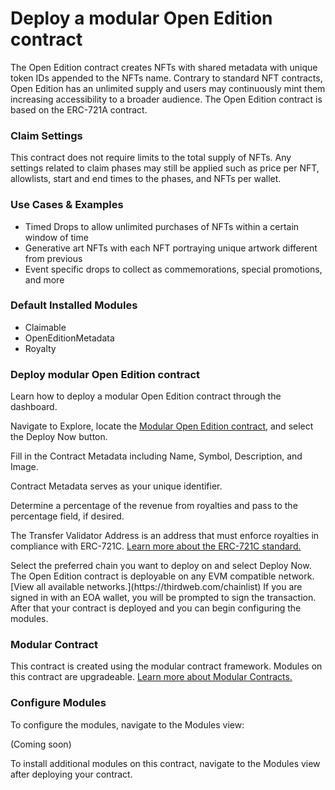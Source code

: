 



# Deploy a modular Open Edition contract

The Open Edition contract creates NFTs with shared metadata with unique token IDs appended to the NFTs name. Contrary to standard NFT contracts, Open Edition has an unlimited supply and users may continuously mint them increasing accessibility to a broader audience. The Open Edition contract is based on the ERC-721A contract. 

<ContractDeployCard contractName="Modular Open Edition" href="https://thirdweb.com/thirdweb.eth/ERC721CoreInitializable?module=eyJwdWJsaXNoZXIiOiJkZXBsb3llci50aGlyZHdlYi5ldGgiLCJtb2R1bGVJZCI6IkNsYWltYWJsZUVSQzcyMSJ9&module=eyJwdWJsaXNoZXIiOiJkZXBsb3llci50aGlyZHdlYi5ldGgiLCJtb2R1bGVJZCI6Ik9wZW5FZGl0aW9uTWV0YWRhdGFFUkM3MjEifQ%3D%3D&module=eyJwdWJsaXNoZXIiOiJkZXBsb3llci50aGlyZHdlYi5ldGgiLCJtb2R1bGVJZCI6IlJveWFsdHlFUkM3MjEifQ%3D%3D&displayName=Modular+Open+Edition" />

### Claim Settings

This contract does not require limits to the total supply of NFTs. Any settings related to claim phases may still be applied such as price per NFT, allowlists, start and end times to the phases, and NFTs per wallet. 

### Use Cases & Examples

- Timed Drops to allow unlimited purchases of NFTs within a certain window of time
- Generative art NFTs with each NFT portraying unique artwork different from previous
- Event specific drops to collect as commemorations, special promotions, and more

### Default Installed Modules

- Claimable
- OpenEditionMetadata
- Royalty

### Deploy modular Open Edition contract

Learn how to deploy a modular Open Edition contract through the dashboard. 

<Steps>


<Step title="Locate Contract">

Navigate to Explore, locate the [Modular Open Edition contract](https://thirdweb.com/thirdweb.eth/ERC721CoreInitializable?module=eyJwdWJsaXNoZXIiOiJkZXBsb3llci50aGlyZHdlYi5ldGgiLCJtb2R1bGVJZCI6IkNsYWltYWJsZUVSQzcyMSJ9&module=eyJwdWJsaXNoZXIiOiJkZXBsb3llci50aGlyZHdlYi5ldGgiLCJtb2R1bGVJZCI6Ik9wZW5FZGl0aW9uTWV0YWRhdGFFUkM3MjEifQ%3D%3D&module=eyJwdWJsaXNoZXIiOiJkZXBsb3llci50aGlyZHdlYi5ldGgiLCJtb2R1bGVJZCI6IlJveWFsdHlFUkM3MjEifQ%3D%3D&displayName=Modular+Open+Edition), and select the Deploy Now button.

<DocImage src={openEditionStep1} alt="Screenshot of Open Edition Deployment screen" />

</Step>

<Step title="Configure Contract Metadata">
Fill in the Contract Metadata including Name, Symbol, Description, and Image. 

Contract Metadata serves as your unique identifier.

<DocImage src={openEditionStep2} alt="Screenshot of Open Edition configure metadata" />

</Step>


<Step title="Configure Royalties">

Determine a percentage of the revenue from royalties and pass to the percentage field, if desired. 
    
The Transfer Validator Address is an address that must enforce royalties in compliance with ERC-721C. [Learn more about the ERC-721C standard.](https://blog.thirdweb.com/guides/deploy-erc721a-nft-collection-royalties-thirdweb-guide-2/)

<DocImage src={openEditionStep3} alt="Screenshot of Open Edition configure royalties" />

</Step>

<Step title="Select Chain">
Select the preferred chain you want to deploy on and select Deploy Now.

<DocImage src={openEditionStep4} alt="Screenshot of Token Drop select chain screen" />

<Callout variant="info" title="Any EVM Compatible">
	The Open Edition contract is deployable on any EVM compatible network. [View all available networks.](https://thirdweb.com/chainlist) 
</Callout>
If you are signed in with an EOA wallet, you will be prompted to sign the transaction. After that your contract is deployed and you can begin configuring the modules. 
</Step>

</Steps>

### Modular Contract

This contract is created using the modular contract framework. Modules on this contract are upgradeable. [Learn more about Modular Contracts.](https://portal.thirdweb.com/contracts/modular-contracts/overview)

### Configure Modules

To configure the modules, navigate to the Modules view:

(Coming soon)

<Callout variant='info' title="Install Modules">
	To install additional modules on this contract, navigate to the Modules view after deploying your contract. 
</Callout>